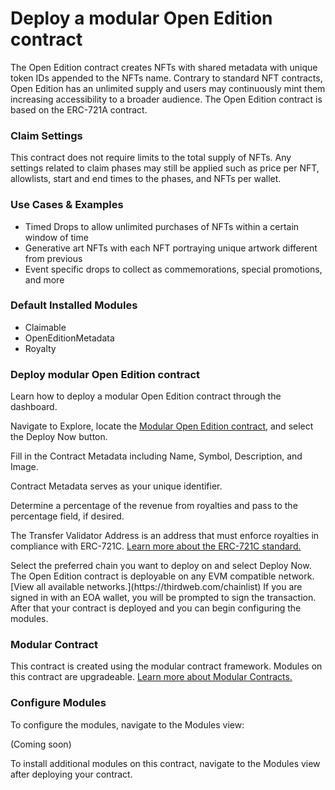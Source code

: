 



# Deploy a modular Open Edition contract

The Open Edition contract creates NFTs with shared metadata with unique token IDs appended to the NFTs name. Contrary to standard NFT contracts, Open Edition has an unlimited supply and users may continuously mint them increasing accessibility to a broader audience. The Open Edition contract is based on the ERC-721A contract. 

<ContractDeployCard contractName="Modular Open Edition" href="https://thirdweb.com/thirdweb.eth/ERC721CoreInitializable?module=eyJwdWJsaXNoZXIiOiJkZXBsb3llci50aGlyZHdlYi5ldGgiLCJtb2R1bGVJZCI6IkNsYWltYWJsZUVSQzcyMSJ9&module=eyJwdWJsaXNoZXIiOiJkZXBsb3llci50aGlyZHdlYi5ldGgiLCJtb2R1bGVJZCI6Ik9wZW5FZGl0aW9uTWV0YWRhdGFFUkM3MjEifQ%3D%3D&module=eyJwdWJsaXNoZXIiOiJkZXBsb3llci50aGlyZHdlYi5ldGgiLCJtb2R1bGVJZCI6IlJveWFsdHlFUkM3MjEifQ%3D%3D&displayName=Modular+Open+Edition" />

### Claim Settings

This contract does not require limits to the total supply of NFTs. Any settings related to claim phases may still be applied such as price per NFT, allowlists, start and end times to the phases, and NFTs per wallet. 

### Use Cases & Examples

- Timed Drops to allow unlimited purchases of NFTs within a certain window of time
- Generative art NFTs with each NFT portraying unique artwork different from previous
- Event specific drops to collect as commemorations, special promotions, and more

### Default Installed Modules

- Claimable
- OpenEditionMetadata
- Royalty

### Deploy modular Open Edition contract

Learn how to deploy a modular Open Edition contract through the dashboard. 

<Steps>


<Step title="Locate Contract">

Navigate to Explore, locate the [Modular Open Edition contract](https://thirdweb.com/thirdweb.eth/ERC721CoreInitializable?module=eyJwdWJsaXNoZXIiOiJkZXBsb3llci50aGlyZHdlYi5ldGgiLCJtb2R1bGVJZCI6IkNsYWltYWJsZUVSQzcyMSJ9&module=eyJwdWJsaXNoZXIiOiJkZXBsb3llci50aGlyZHdlYi5ldGgiLCJtb2R1bGVJZCI6Ik9wZW5FZGl0aW9uTWV0YWRhdGFFUkM3MjEifQ%3D%3D&module=eyJwdWJsaXNoZXIiOiJkZXBsb3llci50aGlyZHdlYi5ldGgiLCJtb2R1bGVJZCI6IlJveWFsdHlFUkM3MjEifQ%3D%3D&displayName=Modular+Open+Edition), and select the Deploy Now button.

<DocImage src={openEditionStep1} alt="Screenshot of Open Edition Deployment screen" />

</Step>

<Step title="Configure Contract Metadata">
Fill in the Contract Metadata including Name, Symbol, Description, and Image. 

Contract Metadata serves as your unique identifier.

<DocImage src={openEditionStep2} alt="Screenshot of Open Edition configure metadata" />

</Step>


<Step title="Configure Royalties">

Determine a percentage of the revenue from royalties and pass to the percentage field, if desired. 
    
The Transfer Validator Address is an address that must enforce royalties in compliance with ERC-721C. [Learn more about the ERC-721C standard.](https://blog.thirdweb.com/guides/deploy-erc721a-nft-collection-royalties-thirdweb-guide-2/)

<DocImage src={openEditionStep3} alt="Screenshot of Open Edition configure royalties" />

</Step>

<Step title="Select Chain">
Select the preferred chain you want to deploy on and select Deploy Now.

<DocImage src={openEditionStep4} alt="Screenshot of Token Drop select chain screen" />

<Callout variant="info" title="Any EVM Compatible">
	The Open Edition contract is deployable on any EVM compatible network. [View all available networks.](https://thirdweb.com/chainlist) 
</Callout>
If you are signed in with an EOA wallet, you will be prompted to sign the transaction. After that your contract is deployed and you can begin configuring the modules. 
</Step>

</Steps>

### Modular Contract

This contract is created using the modular contract framework. Modules on this contract are upgradeable. [Learn more about Modular Contracts.](https://portal.thirdweb.com/contracts/modular-contracts/overview)

### Configure Modules

To configure the modules, navigate to the Modules view:

(Coming soon)

<Callout variant='info' title="Install Modules">
	To install additional modules on this contract, navigate to the Modules view after deploying your contract. 
</Callout>